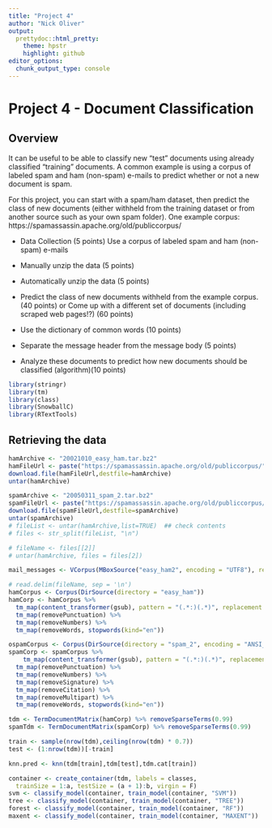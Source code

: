 ```yaml
---
title: "Project 4"
author: "Nick Oliver"
output:
  prettydoc::html_pretty:
    theme: hpstr
    highlight: github
editor_options: 
  chunk_output_type: console
---
```


# Project 4 - Document Classification

## Overview

It can be useful to be able to classify new "test" documents using already classified "training" documents.  A common example is using a corpus of labeled spam and ham (non-spam) e-mails to predict whether or not a new document is spam.  

For this project, you can start with a spam/ham dataset, then predict the class of new documents (either withheld from the training dataset or from another source such as your own spam folder).   One example corpus:   https://spamassassin.apache.org/old/publiccorpus/

- Data Collection (5 points) Use a corpus of labeled spam and ham (non-spam) e-mails
- Manually unzip the data (5 points)
- Automatically unzip the data (5 points)

- Predict the class of new documents withheld from the example corpus. (40 points) or Come up with a different set of documents (including scraped web pages!?) (60 points) 
- Use the dictionary of common words (10 points)
- Separate the message header from the message body (5 points)
- Analyze these documents to predict how new documents should be classified (algorithm)(10 points)

```r
library(stringr)
library(tm)
library(class)
library(SnowballC)
library(RTextTools)
```


## Retrieving the data

```r
hamArchive <- "20021010_easy_ham.tar.bz2"
hamFileUrl <- paste("https://spamassassin.apache.org/old/publiccorpus/",hamArchive, sep="")
download.file(hamFileUrl,destfile=hamArchive)
untar(hamArchive)

spamArchive <- "20050311_spam_2.tar.bz2"
spamFileUrl <- paste("https://spamassassin.apache.org/old/publiccorpus/",spamArchive, sep="")
download.file(spamFileUrl,destfile=spamArchive)
untar(spamArchive)
# fileList <- untar(hamArchive,list=TRUE)  ## check contents
# files <- str_split(fileList, "\n")

# fileName <- files[[2]]
# untar(hamArchive, files = files[2])
```

```r
mail_messages <- VCorpus(MBoxSource("easy_ham2", encoding = "UTF8"), readerControl = list(reader = readMail))

# read.delim(fileName, sep = '\n')
hamCorpus <- Corpus(DirSource(directory = "easy_ham"))
hamCorp <- hamCorpus %>%
  tm_map(content_transformer(gsub), pattern = "(.*:)(.*)", replacement = "", perl=TRUE) %>%
  tm_map(removePunctuation) %>%
  tm_map(removeNumbers) %>%
  tm_map(removeWords, stopwords(kind="en"))

ospamCorpus <- Corpus(DirSource(directory = "spam_2", encoding = "ANSI_X3.4-1986"))
spamCorp <- spamCorpus %>%
    tm_map(content_transformer(gsub), pattern = "(.*:)(.*)", replacement = "", perl=TRUE) %>%
  tm_map(removePunctuation) %>%
  tm_map(removeNumbers) %>%
  tm_map(removeSignature) %>%
  tm_map(removeCitation) %>%
  tm_map(removeMultipart) %>%
  tm_map(removeWords, stopwords(kind="en"))
```

```r
tdm <- TermDocumentMatrix(hamCorp) %>% removeSparseTerms(0.99)
spamTdm <- TermDocumentMatrix(spamCorp) %>% removeSparseTerms(0.99)
```

```r
train <- sample(nrow(tdm),ceiling(nrow(tdm) * 0.7))
test <- (1:nrow(tdm))[-train]
```


```r
knn.pred <- knn(tdm[train],tdm[test],tdm.cat[train])

```

```r
container <- create_container(tdm, labels = classes,
  trainSize = 1:a, testSize = (a + 1):b, virgin = F)
svm <- classify_model(container, train_model(container, "SVM"))
tree <- classify_model(container, train_model(container, "TREE"))
forest <- classify_model(container, train_model(container, "RF"))
maxent <- classify_model(container, train_model(container, "MAXENT"))
```

